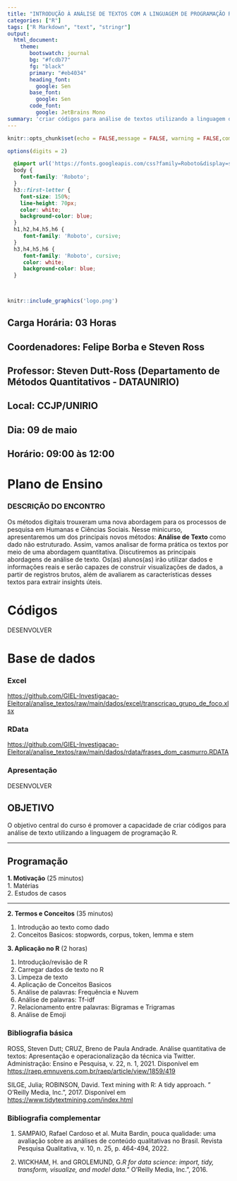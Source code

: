 ```yaml
---
title: "INTRODUÇÃO À ANÁLISE DE TEXTOS COM A LINGUAGEM DE PROGRAMAÇÃO R"
categories: ["R"]
tags: ["R Markdown", "text", "stringr"]
output:
  html_document:
    theme:
       bootswatch: journal
       bg: "#fcdb77"
       fg: "black"
       primary: "#eb4034"
       heading_font: 
         google: Sen
       base_font:
         google: Sen
       code_font:
         google: JetBrains Mono
summary: 'criar códigos para análise de textos utilizando a linguagem de programação R.'
---
```


```r
knitr::opts_chunk$set(echo = FALSE,message = FALSE, warning = FALSE,comment = NA)

options(digits = 2)
```

```css
  @import url('https://fonts.googleapis.com/css?family=Roboto&display=swap');
  body {
    font-family: 'Roboto';
  }
  h3::first-letter {
    font-size: 150%;
    line-height: 70px;
    color: white;
    background-color: blue;
  }
  h1,h2,h4,h5,h6 {
     font-family: 'Roboto', cursive;
  }
  h3,h4,h5,h6 {
     font-family: 'Roboto', cursive;
     color: white;
     background-color: blue;
  }

  

```
  


```r
knitr::include_graphics('logo.png')
```


## Carga Horária: 03 Horas

## Coordenadores:  Felipe Borba e Steven Ross

## Professor: Steven Dutt-Ross  (Departamento de Métodos Quantitativos - DATAUNIRIO)

## Local: CCJP/UNIRIO

## Dia: 09 de maio

## Horário: 09:00 às 12:00

# Plano de Ensino

### DESCRIÇÃO DO ENCONTRO

Os métodos digitais trouxeram uma nova abordagem para os processos de pesquisa em Humanas e Ciências Sociais. Nesse minicurso, apresentaremos um dos principais novos métodos: **Análise de Texto** como dado não estruturado. Assim, vamos analisar de forma prática os textos por meio de uma abordagem quantitativa. Discutiremos as principais abordagens de análise de texto. Os(as) alunos(as) irão utilizar dados e informações reais e serão capazes de construir visualizações de dados, a partir de registros brutos, além de avaliarem as características desses textos para extrair insights úteis.      
   
   
# Códigos 

DESENVOLVER 
   
   
# Base de dados 

### Excel

[https://github.com/GIEL-Investigacao-Eleitoral/analise_textos/raw/main/dados/excel/transcricao_grupo_de_foco.xlsx](https://github.com/GIEL-Investigacao-Eleitoral/analise_textos/raw/main/dados/excel/transcricao_grupo_de_foco.xlsx)


### RData

  
[https://github.com/GIEL-Investigacao-Eleitoral/analise_textos/raw/main/dados/rdata/frases_dom_casmurro.RDATA](https://github.com/GIEL-Investigacao-Eleitoral/analise_textos/raw/main/dados/rdata/frases_dom_casmurro.RDATA)

### Apresentação

DESENVOLVER

## OBJETIVO

O objetivo central do curso é promover a capacidade de criar códigos para análise de texto utilizando a linguagem de programação R.



*** 

## Programação

**1. Motivação** (25 minutos)     
1.  Matérias     
2.  Estudos de casos

***

**2. Termos e Conceitos** (35 minutos)

1.  Introdução ao texto como dado
2.  Conceitos Basicos: stopwords, corpus, token, lemma e stem

**3. Aplicação no R**  (2 horas)

1. Introdução/revisão de R  
2. Carregar dados de texto no R   
3. Limpeza de texto
4. Aplicação de Conceitos Basicos   
5. Análise de palavras: Frequência e Nuvem   
6. Análise de palavras: Tf-idf   
7. Relacionamento entre palavras: Bigramas e Trigramas
8. Análise de Emoji


### Bibliografia básica

ROSS, Steven Dutt; CRUZ, Breno de Paula Andrade. Análise quantitativa de textos: Apresentação e operacionalização da técnica via Twitter. Administração: Ensino e Pesquisa, v. 22, n. 1, 2021. Disponível em [https://raep.emnuvens.com.br/raep/article/view/1859/419](https://raep.emnuvens.com.br/raep/article/view/1859/419)

SILGE, Julia; ROBINSON, David. Text mining with R: A tidy approach. " O'Reilly Media, Inc.", 2017. Disponível em [https://www.tidytextmining.com/index.html](https://www.tidytextmining.com/index.html)

<!--https://bookdown.org/davi_moreira/txt4cs2/processamento.html-->


### Bibliografia complementar

1. SAMPAIO, Rafael Cardoso et al. Muita Bardin, pouca qualidade: uma avaliação sobre as análises de conteúdo qualitativas no Brasil. Revista Pesquisa Qualitativa, v. 10, n. 25, p. 464-494, 2022.

2. WICKHAM, H. and GROLEMUND, G.*R for data science: import, tidy, transform, visualize, and model data.*" O'Reilly Media, Inc.", 2016.


